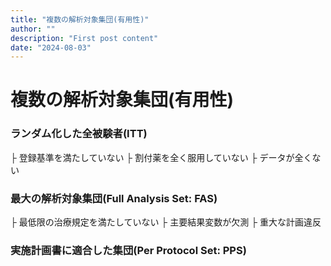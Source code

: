 ```yaml
---
title: "複数の解析対象集団(有用性)"
author: ""
description: "First post content"
date: "2024-08-03"
---
```


# 複数の解析対象集団(有用性)

### ランダム化した全被験者(ITT)

├ 登録基準を満たしていない
├ 割付薬を全く服用していない
├ データが全くない

### 最大の解析対象集団(Full Analysis Set: FAS)

├ 最低限の治療規定を満たしていない
├ 主要結果変数が欠測
├ 重大な計画違反

### 実施計画書に適合した集団(Per Protocol Set: PPS)
